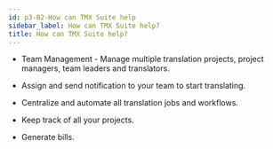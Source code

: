 ```yaml
---
id: p3-02-How can TMX Suite help
sidebar_label: How can TMX Suite help?
title: How can TMX Suite help?
---
```



- Team Management - Manage multiple translation projects, project     managers, team leaders and translators.

- Assign and send notification to  your team to start translating.

- Centralize and  automate all translation jobs and workflows.

- Keep track of all your projects.

- Generate bills. 

